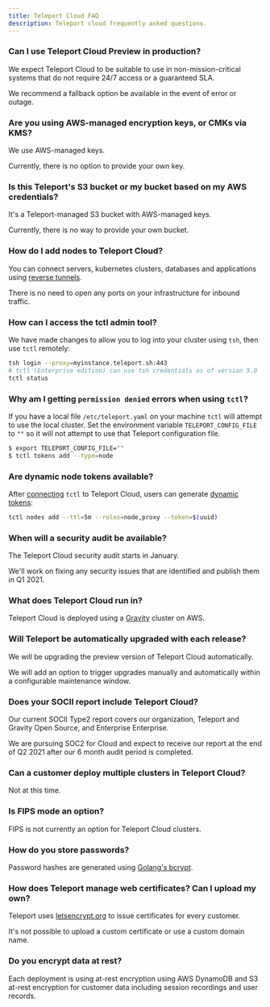 ```yaml
---
title: Teleport Cloud FAQ
description: Teleport cloud frequently asked questions.
---
```


### Can I use Teleport Cloud Preview in production?

We expect Teleport Cloud to be suitable to use in non-mission-critical systems that do not require 24/7 access or a guaranteed SLA. 

We recommend a fallback option be available in the event of error or outage.

### Are you using AWS-managed encryption keys, or CMKs via KMS?

We use AWS-managed keys. 

Currently, there is no option to provide your own key.

### Is this Teleport's S3 bucket or my bucket based on my AWS credentials?

It's a Teleport-managed S3 bucket with AWS-managed keys.

Currently, there is no way to provide your own bucket.

### How do I add nodes to Teleport Cloud?

You can connect servers, kubernetes clusters, databases and applications using [reverse tunnels](../admin-guide.mdx#adding-a-node-located-behind-nat).

There is no need to open any ports on your infrastructure for inbound traffic.

### How can I access the tctl admin tool?

We have made changes to allow you to log into your cluster using `tsh`, then use `tctl` remotely:

```bash
tsh login --proxy=myinstance.teleport.sh:443
# tctl (Enterprise edition) can use tsh credentials as of version 5.0
tctl status
```

### Why am I getting `permission denied` errors when using `tctl`?

If you have a local file `/etc/teleport.yaml` on your machine `tctl` will attempt to use the local cluster. Set the environment variable `TELEPORT_CONFIG_FILE` to `""` so it will not attempt to use that Teleport configuration file.

```bash
$ export TELEPORT_CONFIG_FILE=""
$ tctl tokens add --type=node
```

### Are dynamic node tokens available?

After [connecting](#how-can-i-access-the-tctl-admin-tool) `tctl` to Teleport Cloud, users can generate
[dynamic tokens](../admin-guide.mdx#short-lived-dynamic-tokens):

```bash
tctl nodes add --ttl=5m --roles=node,proxy --token=$(uuid)
```

### When will a security audit be available?

The Teleport Cloud security audit starts in January.

We'll work on fixing any security issues that are identified and publish them in Q1 2021.

### What does Teleport Cloud run in?

Teleport Cloud is deployed using a [Gravity](https://github.com/gravitational/gravity)
cluster on AWS.

### Will Teleport be automatically upgraded with each release?

We will be upgrading the preview version of Teleport Cloud automatically.

We will add an option to trigger upgrades manually and automatically within a configurable maintenance window.

### Does your SOCII report include Teleport Cloud?

Our current SOCII Type2 report covers our organization, Teleport and Gravity Open Source, and Enterprise Enterprise.

We are pursuing SOC2 for Cloud and expect to receive our report at the end of Q2 2021 after our 6 month audit period is completed.

### Can a customer deploy multiple clusters in Teleport Cloud?

Not at this time.

### Is FIPS mode an option?

FIPS is not currently an option for Teleport Cloud clusters.

### How do you store passwords?

Password hashes are generated using [Golang's bcrypt](https://pkg.go.dev/golang.org/x/crypto/bcrypt).

### How does Teleport manage web certificates? Can I upload my own?

Teleport uses [letsencrypt.org](https://letsencrypt.org/) to issue certificates for every customer. 

It's not possible to upload a custom certificate or use a custom domain name.

### Do you encrypt data at rest?

Each deployment is using at-rest encryption using AWS DynamoDB and S3 at-rest encryption for customer data including session recordings and user records.
